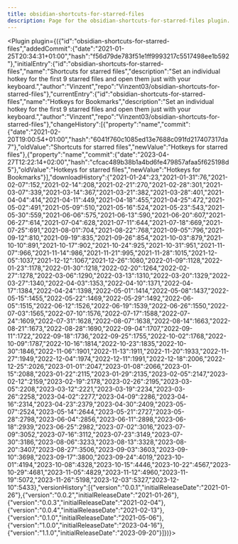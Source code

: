 ---
title: obsidian-shortcuts-for-starred-files
description: Page for the obsidian-shortcuts-for-starred-files plugin.
---


<Plugin plugin={({"id":"obsidian-shortcuts-for-starred-files","addedCommit":{"date":"2021-01-25T20:34:31+01:00","hash":"f56d79de783f51e1ff9993217c5517498ee1b592"},"initialEntry":{"id":"obsidian-shortcuts-for-starred-files","name":"Shortcuts for starred files","description":"Set an individual hotkey for the first 9 starred files and open them just with your keyboard.","author":"Vinzent","repo":"Vinzent03/obsidian-shortcuts-for-starred-files"},"currentEntry":{"id":"obsidian-shortcuts-for-starred-files","name":"Hotkeys for Bookmarks","description":"Set an individual hotkey for the first 9 starred files and open them just with your keyboard.","author":"Vinzent","repo":"Vinzent03/obsidian-shortcuts-for-starred-files"},"changeHistory":[{"property":"name","commit":{"date":"2021-02-20T19:00:54+01:00","hash":"6041f760c1085ed13e7688c091fd217407317da7"},"oldValue":"Shortcuts for starred files","newValue":"Hotkeys for starred files"},{"property":"name","commit":{"date":"2023-04-27T12:22:14+02:00","hash":"cfcac489b38b1a4bd6fe479857afaa5f625198d5"},"oldValue":"Hotkeys for starred files","newValue":"Hotkeys for Bookmarks"}],"downloadHistory":{"2021-01-24":23,"2021-01-31":76,"2021-02-07":152,"2021-02-14":208,"2021-02-21":270,"2021-02-28":301,"2021-03-07":339,"2021-03-14":367,"2021-03-21":382,"2021-03-28":401,"2021-04-04":414,"2021-04-11":449,"2021-04-18":455,"2021-04-25":472,"2021-05-02":491,"2021-05-09":510,"2021-05-16":524,"2021-05-23":543,"2021-05-30":559,"2021-06-06":575,"2021-06-13":590,"2021-06-20":607,"2021-06-27":614,"2021-07-04":628,"2021-07-11":644,"2021-07-18":669,"2021-07-25":691,"2021-08-01":704,"2021-08-22":768,"2021-09-05":796,"2021-09-12":810,"2021-09-19":835,"2021-09-26":854,"2021-10-03":879,"2021-10-10":891,"2021-10-17":902,"2021-10-24":925,"2021-10-31":951,"2021-11-07":966,"2021-11-14":986,"2021-11-21":995,"2021-11-28":1015,"2021-12-05":1037,"2021-12-12":1067,"2021-12-26":1080,"2022-01-09":1128,"2022-01-23":1178,"2022-01-30":1218,"2022-02-20":1264,"2022-02-27":1278,"2022-03-06":1290,"2022-03-13":1310,"2022-03-20":1329,"2022-03-27":1340,"2022-04-03":1353,"2022-04-10":1371,"2022-04-17":1384,"2022-04-24":1398,"2022-05-01":1414,"2022-05-08":1437,"2022-05-15":1455,"2022-05-22":1469,"2022-05-29":1492,"2022-06-05":1515,"2022-06-12":1526,"2022-06-19":1539,"2022-06-26":1550,"2022-07-03":1565,"2022-07-10":1576,"2022-07-17":1588,"2022-07-24":1609,"2022-07-31":1628,"2022-08-07":1638,"2022-08-14":1663,"2022-08-21":1673,"2022-08-28":1690,"2022-09-04":1707,"2022-09-11":1722,"2022-09-18":1736,"2022-09-25":1755,"2022-10-02":1768,"2022-10-09":1787,"2022-10-16":1814,"2022-10-23":1835,"2022-10-30":1846,"2022-11-06":1901,"2022-11-13":1911,"2022-11-20":1933,"2022-11-27":1949,"2022-12-04":1974,"2022-12-11":1991,"2022-12-18":2006,"2022-12-25":2026,"2023-01-01":2047,"2023-01-08":2066,"2023-01-15":2088,"2023-01-22":2115,"2023-01-29":2135,"2023-02-05":2147,"2023-02-12":2159,"2023-02-19":2178,"2023-02-26":2195,"2023-03-05":2208,"2023-03-12":2221,"2023-03-19":2234,"2023-03-26":2258,"2023-04-02":2277,"2023-04-09":2286,"2023-04-16":2314,"2023-04-23":2379,"2023-04-30":2409,"2023-05-07":2524,"2023-05-14":2644,"2023-05-21":2727,"2023-05-28":2798,"2023-06-04":2856,"2023-06-11":2898,"2023-06-18":2939,"2023-06-25":2982,"2023-07-02":3016,"2023-07-09":3052,"2023-07-16":3112,"2023-07-23":3149,"2023-07-30":3186,"2023-08-06":3233,"2023-08-13":3328,"2023-08-20":3407,"2023-08-27":3506,"2023-09-03":3603,"2023-09-10":3698,"2023-09-17":3800,"2023-09-24":4019,"2023-10-01":4194,"2023-10-08":4328,"2023-10-15":4446,"2023-10-22":4567,"2023-10-29":4681,"2023-11-05":4829,"2023-11-12":4960,"2023-11-19":5072,"2023-11-26":5198,"2023-12-03":5327,"2023-12-10":5433},"versionHistory":[{"version":"0.0.1","initialReleaseDate":"2021-01-26"},{"version":"0.0.2","initialReleaseDate":"2021-01-26"},{"version":"0.0.3","initialReleaseDate":"2021-02-04"},{"version":"0.0.4","initialReleaseDate":"2021-02-13"},{"version":"0.1.0","initialReleaseDate":"2021-05-06"},{"version":"1.0.0","initialReleaseDate":"2023-04-16"},{"version":"1.1.0","initialReleaseDate":"2023-09-20"}]})}></Plugin>